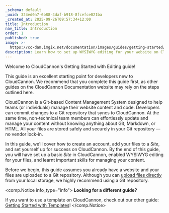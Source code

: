 ```yaml
---
_schema: default
_uuid: 324ed0a7-6b88-4daf-b918-8fcefce021ba
_created_at: 2025-09-26T09:57:34+12:00
title: Introduction
nav_title: Introduction
order: 1
published: true
image: >-
  https://cc-dam.imgix.net/documentation/images/guides/getting-started/guide-thumbnails/CloudCannon-Getting-Started-Thumbnail-Universal.png
description: Learn how to set up WYSIWYG editing for your website on CloudCannon.
---
```

Welcome to CloudCannon's Getting Started with Editing guide!

This guide is an excellent starting point for developers new to CloudCannon. We recommend that you complete this guide first, as other guides on the CloudCannon Documentation website may rely on the steps outlined here.

CloudCannon is a Git-based Content Management System designed to help teams (or individuals) manage their website content and code. Developers can commit changes to a Git repository that syncs to CloudCannon. At the same time, non-technical team members can effortlessly update and manage your content without knowing anything about Git, Markdown, or HTML. All your files are stored safely and securely in your Git repository — no vendor lock-in.

In this guide, we'll cover how to create an account, add your files to a *Site*, and set yourself up for success on CloudCannon. By the end of this guide, you will have set up a basic *Site* in CloudCannon, enabled WYSIWYG editing for your files, and learnt important skills for managing your content.

Before we begin, this guide assumes you already have a website and your files are uploaded to a Git repository. Although you can <a href="https://cloudcannon.com/documentation/articles/create-a-site-with-direct-upload/" target="_blank" rel="noopener">upload files directly</a> from your local storage, we highly recommend using a Git repository.

<comp.Notice info_type="info">
  **Looking for a different guide?**

  If you want to use a template on CloudCannon, check out our other guide: [Getting Started with Templates](/documentation/guides/getting-started-with-templates/)!
</comp.Notice>